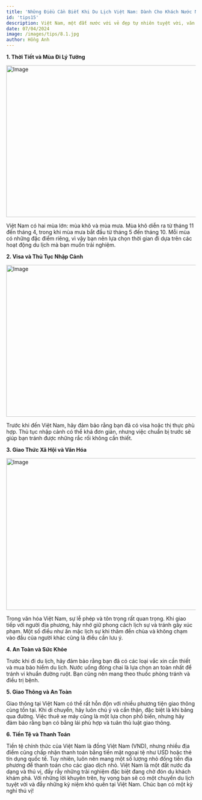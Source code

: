 ```yaml
---
title: 'Những Điều Cần Biết Khi Du Lịch Việt Nam: Dành Cho Khách Nước Ngoài'
id: 'tips15'
description: Việt Nam, một đất nước với vẻ đẹp tự nhiên tuyệt vời, văn hóa đa dạng và ẩm thực phong phú, luôn là điểm đến hấp dẫn đối với du khách từ khắp nơi trên thế giới. Tuy nhiên, trước khi bạn bắt đầu chuyến phiêu lưu của mình tại đất nước này, có một số điều quan trọng mà bạn cần biết. Dưới đây là những lời khuyên hữu ích dành cho khách nước ngoài khi du lịch Việt Nam.
date: 07/04/2024
image: /images/tips/8.1.jpg
author: Hồng Anh
---
```


**1. Thời Tiết và Mùa Đi Lý Tưởng**

<img
	src="../../public/images/tips/8.2.jpg"
	className="w-full"
	width="718"
	height="404"
	alt="Image"
/>

Việt Nam có hai mùa lớn: mùa khô và mùa mưa. Mùa khô diễn ra từ tháng 11 đến tháng 4, trong khi mùa mưa bắt đầu từ tháng 5 đến tháng 10. Mỗi mùa có những đặc điểm riêng, vì vậy bạn nên lựa chọn thời gian đi dựa trên các hoạt động du lịch mà bạn muốn trải nghiệm.

**2. Visa và Thủ Tục Nhập Cảnh**

<img
	src="../../public/images/tips/8.3.jpg"
	className="w-full"
	width="718"
	height="404"
	alt="Image"
/>

Trước khi đến Việt Nam, hãy đảm bảo rằng bạn đã có visa hoặc thị thực phù hợp. Thủ tục nhập cảnh có thể khá đơn giản, nhưng việc chuẩn bị trước sẽ giúp bạn tránh được những rắc rối không cần thiết.

**3. Giao Thức Xã Hội và Văn Hóa**

<img
	src="../../public/images/tips/8.1.jpg"
	className="w-full"
	width="718"
	height="404"
	alt="Image"
/>

Trong văn hóa Việt Nam, sự lễ phép và tôn trọng rất quan trọng. Khi giao tiếp với người địa phương, hãy nhớ giữ phong cách lịch sự và tránh gây xúc phạm. Một số điều như ăn mặc lịch sự khi thăm đền chùa và không chạm vào đầu của người khác cũng là điều cần lưu ý.

**4. An Toàn và Sức Khỏe**

Trước khi đi du lịch, hãy đảm bảo rằng bạn đã có các loại vắc xin cần thiết và mua bảo hiểm du lịch. Nước uống đóng chai là lựa chọn an toàn nhất để tránh vi khuẩn đường ruột. Bạn cũng nên mang theo thuốc phòng tránh và điều trị bệnh.

**5. Giao Thông và An Toàn**

Giao thông tại Việt Nam có thể rất hỗn độn với nhiều phương tiện giao thông cùng tồn tại. Khi di chuyển, hãy luôn chú ý và cẩn thận, đặc biệt là khi băng qua đường. Việc thuê xe máy cũng là một lựa chọn phổ biến, nhưng hãy đảm bảo rằng bạn có bằng lái phù hợp và tuân thủ luật giao thông.

**6. Tiền Tệ và Thanh Toán**

Tiền tệ chính thức của Việt Nam là đồng Việt Nam (VND), nhưng nhiều địa điểm cũng chấp nhận thanh toán bằng tiền mặt ngoại tệ như USD hoặc thẻ tín dụng quốc tế. Tuy nhiên, luôn nên mang một số lượng nhỏ đồng tiền địa phương để thanh toán cho các giao dịch nhỏ.
Việt Nam là một đất nước đa dạng và thú vị, đầy rẫy những trải nghiệm đặc biệt đang chờ đón du khách khám phá. Với những lời khuyên trên, hy vọng bạn sẽ có một chuyến du lịch tuyệt vời và đầy những kỷ niệm khó quên tại Việt Nam. Chúc bạn có một kỳ nghỉ thú vị!
